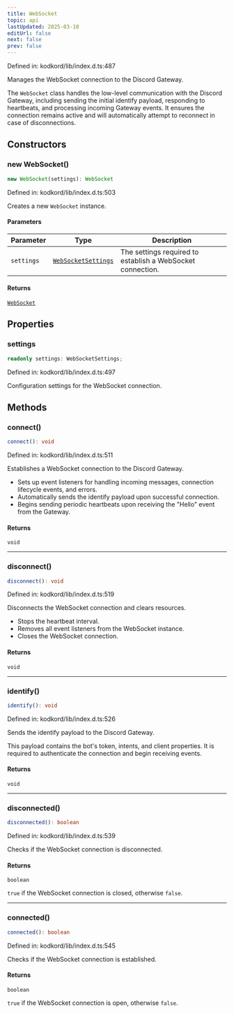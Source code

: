 ```yaml
---
title: WebSocket
topic: api
lastUpdated: 2025-03-10
editUrl: false
next: false
prev: false
---
```


Defined in: kodkord/lib/index.d.ts:487

Manages the WebSocket connection to the Discord Gateway.

The `WebSocket` class handles the low-level communication with the Discord Gateway,
including sending the initial identify payload, responding to heartbeats, and
processing incoming Gateway events. It ensures the connection remains active and
will automatically attempt to reconnect in case of disconnections.

## Constructors

### new WebSocket()

```ts
new WebSocket(settings): WebSocket
```

Defined in: kodkord/lib/index.d.ts:503

Creates a new `WebSocket` instance.

#### Parameters

| Parameter | Type | Description |
| ------ | ------ | ------ |
| `settings` | [`WebSocketSettings`](/api/core/stable/interfaces/websocketsettings/) | The settings required to establish a WebSocket connection. |

#### Returns

[`WebSocket`](/api/core/stable/classes/websocket/)

## Properties

### settings

```ts
readonly settings: WebSocketSettings;
```

Defined in: kodkord/lib/index.d.ts:497

Configuration settings for the WebSocket connection.

## Methods

### connect()

```ts
connect(): void
```

Defined in: kodkord/lib/index.d.ts:511

Establishes a WebSocket connection to the Discord Gateway.

- Sets up event listeners for handling incoming messages, connection lifecycle events, and errors.
- Automatically sends the identify payload upon successful connection.
- Begins sending periodic heartbeats upon receiving the "Hello" event from the Gateway.

#### Returns

`void`

***

### disconnect()

```ts
disconnect(): void
```

Defined in: kodkord/lib/index.d.ts:519

Disconnects the WebSocket connection and clears resources.

- Stops the heartbeat interval.
- Removes all event listeners from the WebSocket instance.
- Closes the WebSocket connection.

#### Returns

`void`

***

### identify()

```ts
identify(): void
```

Defined in: kodkord/lib/index.d.ts:526

Sends the identify payload to the Discord Gateway.

This payload contains the bot's token, intents, and client properties. It is required
to authenticate the connection and begin receiving events.

#### Returns

`void`

***

### disconnected()

```ts
disconnected(): boolean
```

Defined in: kodkord/lib/index.d.ts:539

Checks if the WebSocket connection is disconnected.

#### Returns

`boolean`

`true` if the WebSocket connection is closed, otherwise `false`.

***

### connected()

```ts
connected(): boolean
```

Defined in: kodkord/lib/index.d.ts:545

Checks if the WebSocket connection is established.

#### Returns

`boolean`

`true` if the WebSocket connection is open, otherwise `false`.
